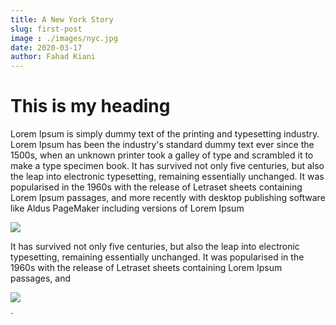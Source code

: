 ```yaml
---
title: A New York Story
slug: first-post
image : ./images/nyc.jpg
date: 2020-03-17
author: Fahad Kiani
---
```




<!-- # Ultimate Guide To Gatsby Mdx -->
<h1>This is my heading </h1>

Lorem Ipsum is simply dummy text of the printing and typesetting industry. Lorem Ipsum has been the industry's standard dummy text ever since the 1500s, when an unknown printer took a galley of type and scrambled it to make a type specimen book. It has survived not only five centuries, but also the leap into electronic typesetting, remaining essentially unchanged. It was popularised in the 1960s with the release of Letraset sheets containing Lorem Ipsum passages, and more recently with desktop publishing software like Aldus PageMaker including versions of Lorem Ipsum




<!-- //inline photo  -->

<div className="post-image">

![](./images/1.jpg)

It has survived not only five centuries, but also the leap into electronic typesetting, remaining essentially unchanged. It was popularised in the 1960s with the release of Letraset sheets containing Lorem Ipsum passages, and

![](./images/1.jpg)
</div>
`
<Clap/>